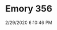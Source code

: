 ---
width: 1333
height: 2000
title: Emory 356
description: Twin turbo Emory 356 in flat grey.
date: 2/29/2020 6:10:46 PM
cameraMake: Sony
cameraModel: ILCE-7M3
lens: ZEISS Batis 2/40 CF
settingsfStop: f/2
settingsISO: ISO 100
settingsShutter: 1/320
settingsFocalLength: 40 mm
---